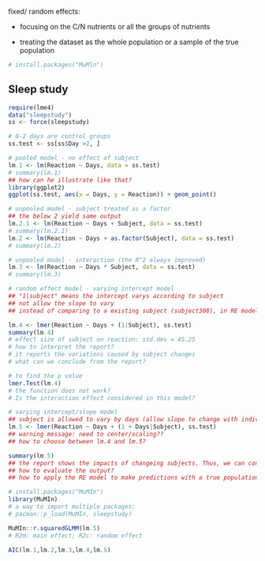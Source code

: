 fixed/ random effects:

-   focusing on the C/N nutrients or all the groups of nutrients

-   treating the dataset as the whole population or a sample of the true population

```r
# install.packages("MuMln")
```

## Sleep study

```r
require(lme4)
data("sleepstudy")
ss <- force(sleepstudy)

# 0-2 days are control groups
ss.test <- ss[ss$Day >2, ]

# pooled model - no effect of subject
lm.1 <- lm(Reaction ~ Days, data = ss.test)
# summary(lm.1)
## how can he illustrate like that?
library(ggplot2)
ggplot(ss.test, aes(x = Days, y = Reaction)) + geom_point()

# unpooled model - subject treated as a factor
## the below 2 yield same output
lm.2.1 <- lm(Reaction ~ Days + Subject, data = ss.test)
# summary(lm.2.1)
lm.2 <- lm(Reaction ~ Days + as.factor(Subject), data = ss.test)
# summary(lm.2)

# unpooled model - interaction (the R^2 always improved)
lm.3 <- lm(Reaction ~ Days * Subject, data = ss.test)
# summary(lm.3)

# random effect model - varying intercept model
## "1|subject" means the intercept varys according to subject
## not allow the slope to vary
## instead of comparing to a existing subject (subject308), in RE model, it compares to a mean subject

lm.4 <- lmer(Reaction ~ Days + (1|Subject), ss.test)
summary(lm.4)
# effect size of subject on reaction: std.dev = 45.25
# how to interpret the report?
# it reports the variations caused by subject changes
# what can we conclude from the report?

# to find the p value
lmer.Test(lm.4)
# the function does not work?
# Is the interaction effect considered in this model?
```

```r
# varying intercept/slope model
## subject is allowed to vary by days (allow slope to change with individuals)
lm.5 <- lmer(Reaction ~ Days + (1 + Days|Subject), ss.test)
## warning message: need to center/scaling??
## how to choose between lm.4 and lm.5?

summary(lm.5)
## the report shows the impacts of changeing subjects. Thus, we can consider the impacts of applying the model to a whole population
## how to evaluate the output?
## how to apply the RE model to make predictions with a true population?

# install.packages("MuMIn")
library(MuMIn)
# a way to import multiple packages:
# pacman::p_load(MuMIn, sleepstudy)

MuMIn::r.squaredGLMM(lm.5)
# R2m: main effect; R2c: random effect
```

```r
AIC(lm.1,lm.2,lm.3,lm.4,lm.5)
```
